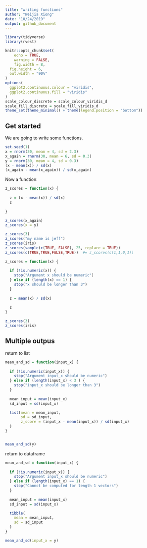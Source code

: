 ```yaml
---
title: "writing functions"
author: "Weijia Xiong"
date: "10/24/2019"
output: github_document
---
```



```r
library(tidyverse)
library(rvest)

knitr::opts_chunk$set(
	echo = TRUE,
	warning = FALSE,
	fig.width = 8, 
  fig.height = 6,
  out.width = "90%"
)
options(
  ggplot2.continuous.colour = "viridis",
  ggplot2.continuous.fill = "viridis"
)
scale_colour_discrete = scale_colour_viridis_d
scale_fill_discrete = scale_fill_viridis_d
theme_set(theme_minimal() + theme(legend.position = "bottom"))
```


## Get started

We are going to write some functions.
```r
set.seed(1)
x = rnorm(30, mean = 4, sd = 2.3)
x_again = rnorm(30, mean = 6, sd = 0.3)
y = rnorm(30, mean = 4, sd = 0.3)
(x - mean(x)) / sd(x)
(x_again - mean(x_again)) / sd(x_again)
```

Now a function:

```r
z_scores = function(x) {
  
  z = (x - mean(x)) / sd(x)
  z
  
}

z_scores(x_again)
z_scores(x = y)
```


```r
z_scores(3)
z_scores("my name is jeff")
z_scores(iris)
z_scores(sample(c(TRUE, FALSE), 25, replace = TRUE))
z_scores(c(TRUE,TRUE,FALSE,TRUE))  #= z_scores(c(1,1,0,1))

```


```r
z_scores = function(x) {
  
  if (!is.numeric(x)) {
    stop("Argument x should be numeric")
  } else if (length(x) == 1) {
    stop("x should be longer than 3")
  }
  
  z = mean(x) / sd(x)
  
  z
}

z_scores(3)
z_scores(iris)
```


## Multiple outpus

return to list
```r
mean_and_sd = function(input_x) {
  
  if (!is.numeric(input_x)) {
    stop("Argument input_x should be numeric")
  } else if (length(input_x) < 3 ) {
    stop("input_x should be longer than 3")
  }
  
  mean_input = mean(input_x)
  sd_input = sd(input_x)

  list(mean = mean_input, 
       sd = sd_input,
       z_score = (input_x - mean(input_x)) / sd(input_x)
  )
}


mean_and_sd(y)
```

return to dataframe

```r
mean_and_sd = function(input_x) {
  
  if (!is.numeric(input_x)) {
    stop("Argument input_x should be numeric")
  } else if (length(input_x) == 1) {
    stop("Cannot be computed for length 1 vectors")
  }
  
  mean_input = mean(input_x)
  sd_input = sd(input_x)

  tibble(
    mean = mean_input, 
    sd = sd_input
  )
}

mean_and_sd(input_x = y)
```


```r

```

